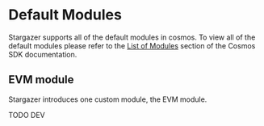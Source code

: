 # Default Modules

Stargazer supports all of the default modules in cosmos. To view all of the default modules
please refer to the [List of Modules](https://docs.cosmos.network/main/modules) section of the Cosmos SDK documentation.


## EVM module

Stargazer introduces one custom module, the EVM module.

TODO DEV